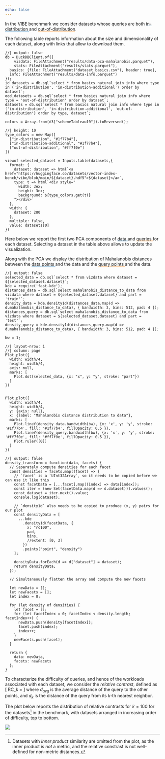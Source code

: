 ```yaml
---
echo: false
---
```


In the VIBE benchmark we consider datasets whose queries
are both
<span style="text-decoration: underline; text-decoration-thickness: .1em; text-decoration-color: #1f77b4">
  in-distribution
</span>
and
<span style="text-decoration: underline; text-decoration-thickness: .1em; text-decoration-color: #ff7f0e">
  out-of-distribution</span>.

The following table reports information about the size and dimensionality of each dataset, along with links
that allow to download them.


```ojs
//| output: false
db = DuckDBClient.of({
	vizdata: FileAttachment("results/data-pca-mahalanobis.parquet"),
	stats: FileAttachment("results/stats.parquet"),
  basics: {file: FileAttachment("dataset_basics.csv"), header: true},
  info: FileAttachment("results/data-info.parquet")
});
id_datasets = db.sql`select * from basics natural join info where type in ('in-distribution', 'in-distribution-additional') order by dataset`;
ood_datasets = db.sql`select * from basics natural join info where type = 'out-of-distribution' order by dataset`;
datasets = db.sql`select * from basics natural join info where type in ('in-distribution', 'in-distribution-additional', 'out-of-distribution') order by type, dataset`;

colors = Array.from(d3["schemeTableau10"]).toReversed();
```

```ojs
//| height: 10
type_colors = new Map([
  ["in-distribution", "#1f77b4"],
  ["in-distribution-additional", "#1f77b4"],
  ["out-of-distribution", "#ff7f0e"]
])

viewof selected_dataset = Inputs.table(datasets,{
  format: {
    dataset: dataset => html`<a href="https://huggingface.co/datasets/vector-index-bench/vibe/blob/main/${dataset}.hdf5">${dataset}</a>`,
    type: t => html`<div style="
      width: 3ex;
      height: 3ex;
      background: ${type_colors.get(t)}
    "></div>`
  },
  width: {
    dataset: 280
  },
  multiple: false,
  value: datasets[0]
})
```

Here below we report the first two PCA components of 
<span style="text-decoration: underline; text-decoration-thickness: .1em; text-decoration-color: #1f77b4">
  data
</span>
and
<span style="text-decoration: underline; text-decoration-thickness: .1em; text-decoration-color: #ff7f0e">
  queries
</span>
for each dataset.
Selecting a dataset in the table above allows to update the visualization.

Along with the PCA we display
the distribution of Mahalanobis distances between
the 
<span style="text-decoration: underline; text-decoration-thickness: .1em; text-decoration-color: #1f77b4">
  data points
</span>
and the data
and the
<span style="text-decoration: underline; text-decoration-thickness: .1em; text-decoration-color: #ff7f0e">
  query points
</span>
and the data.

```ojs
//| output: false
selected_data = db.sql`select * from vizdata where dataset = ${selected_dataset.dataset}`;
kde = require('fast-kde');
distances_data = db.sql`select mahalanobis_distance_to_data from vizdata where dataset = ${selected_dataset.dataset} and part = 'train'`;
density_data = kde.density1d(distances_data.map(d => d.mahalanobis_distance_to_data), { bandwidth: 3, bins: 512, pad: 4 });
distances_query = db.sql`select mahalanobis_distance_to_data from vizdata where dataset = ${selected_dataset.dataset} and part = 'test'`;
density_query = kde.density1d(distances_query.map(d => d.mahalanobis_distance_to_data), { bandwidth: 3, bins: 512, pad: 4 });

bw = 1;
```

```ojs
//| layout-nrow: 1
//| column: page
Plot.plot({
  width: width/4,
  height: width/4,
  axis: null,
  marks: [
    Plot.dot(selected_data, {x: "x", y: "y", stroke: "part"})
  ]
})


Plot.plot({
  width: width/4,
  height: width/4,
  y: {axis: null},
  x: {label: "Mahalanobis distance distribution to data"},
  marks: [
    Plot.lineY(density_data.bandwidth(bw), {x: 'x', y: 'y', stroke: '#1f77b4', fill: '#1f77b4', fillOpacity: 0.5 }),
    Plot.lineY(density_query.bandwidth(bw), {x: 'x', y: 'y', stroke: '#ff7f0e', fill: '#ff7f0e', fillOpacity: 0.5 }),
    Plot.ruleY([0])
  ]
})
```

```ojs
//| output: false
density_transform = function(data, facets) {
  // Separately compute densities for each facet
  const densities = facets.map((facet) => {
    // `facet` is a `UInt32Array`, so it needs to be copied before we can use it like this
    const facetData = [...facet].map((index) => data[index]);
    const iter = (new Set(facetData.map(d => d.dataset))).values();
    const dataset = iter.next().value;
    console.log(dataset);

    // `density1d` also needs to be copied to produce (x, y) pairs for our plot
    const densityData = [
      ...kde
        .density1d(facetData, {
          x: "rc100",
          pad,
          bins,
          //extent: [0, 3]
        })
        .points("point", "density")
    ];

    densityData.forEach(d => d["dataset"] = dataset);
    return densityData;
  });

  // Simultaneously flatten the array and compute the new facets

  let newData = [];
  let newFacets = [];
  let index = 0;

  for (let density of densities) {
    let facet = [];
    for (let facetIndex = 0; facetIndex < density.length; facetIndex++) {
      newData.push(density[facetIndex]);
      facet.push(index);
      index++;
    }
    newFacets.push(facet);
  }

  return {
    data: newData,
    facets: newFacets
  };
}
```

  
To characterize the difficulty of queries, and hence of the workloads associated with each dataset,
we consider the _relative contrast_, defined as
\[
RC_k = \frac{d_{avg}}{d_k}
\]
where $d_{avg}$ is the average distance of the query to the other points, and $d_k$ is the distance of the
query from its $k$-th nearest neighbor.

The plot below reports the distribution of relative contrasts for $k=100$ for the datasets^[Datasets with _inner product_ similarity are omitted from the plot, as the inner product is _not_ a metric, and the relative constrast is not well-defined for non-metric distances.]
in the benchmark,
with datasets arranged in increasing order of difficulty, top to bottom.

![](distribution-rc100.png)


